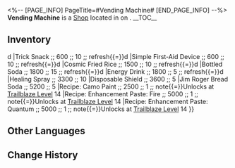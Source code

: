<%-- [PAGE_INFO]
PageTitle=#Vending Machine#
[END_PAGE_INFO] --%>
{{Stub}}
{{Location Infobox
|title    = {{Icon/White|Icon Shop Materials.png}} Vending Machine
|image    = Shop Vending Machine.png
|type     = Shop
|world    = <!--to be added-->
|region   = 
|area     = <!--to be added-->
|subarea  = 
}}
{{Description|A vending machine in the northern Administrative District.}}
'''Vending Machine''' is a [[Shop]] located in <!--area--> on <!--world-->.
<!--
It is operated by [[<shopkeeper>]].
-->
__TOC__

==Inventory==
{{Shop|shop=Vending Machine|currency=Credit|refresh=1|note=1|total=1
|Comfort Food ;; 600 ;; 10 ;; refresh{{=}}d
|Trick Snack ;; 600 ;; 10 ;; refresh{{=}}d
|Simple First-Aid Device ;; 600 ;; 10 ;; refresh{{=}}d
|Cosmic Fried Rice ;; 1500 ;; 10 ;; refresh{{=}}d
|Bottled Soda ;; 1800 ;; 15 ;; refresh{{=}}d
|Energy Drink ;; 1800 ;; 5 ;; refresh{{=}}d
|Healing Spray ;; 3300 ;; 10
|Disposable Shield ;; 3600 ;; 5
|Jim Roger Bread Soda ;; 5200 ;; 5
|Recipe: Camo Paint ;; 2500 ;; 1 ;; note{{=}}Unlocks at [[Trailblaze Level]] 14
|Recipe: Enhancement Paste: Fire ;; 5000 ;; 1 ;; note{{=}}Unlocks at [[Trailblaze Level]] 14
|Recipe: Enhancement Paste: Quantum ;; 5000 ;; 1 ;; note{{=}}Unlocks at [[Trailblaze Level]] 14
}}
<!--
==Location==
{{Map Embed|<map name>|<marker id>}}
--><!--
==Achievements==
{{Achievements by Category Table|topic=Vending Machine}}
-->
==Other Languages==
{{Other Languages
|en   = Vending Machine
|zhs  = 售货机
|zht  = 販賣機
|ja   = 自動販売機
|ko   = 자판기
|es   = Máquina expendedora
|fr   = Distributeur automatique
|ru   = Торговый автомат
|th   = ตู้หยอดเหรียญ
|vi   = Máy Bán Hàng
|de   = Verkaufsautomat
|id   = Vending Machine
|pt   = Máquina de Vendas Automática
}}

==Change History==
{{Change History|1.0}}